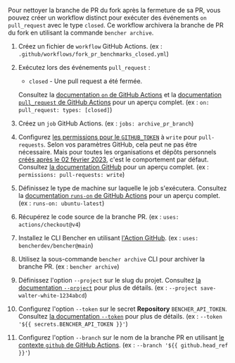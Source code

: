 
Pour nettoyer la branche de PR du fork après la fermeture de sa PR,
vous pouvez créer un workflow distinct pour exécuter des événements `on` `pull_request` avec le type `closed`.
Ce workflow archivera la branche de PR du fork en utilisant la commande `bencher archive`.

<PullRequestsForkClosedCode />

1. Créez un fichier de `workflow` GitHub Actions.
   (ex : `.github/workflows/fork_pr_benchmarks_closed.yml`)
2. Exécutez lors des événements `pull_request` :
   - `closed` - Une pull request a été fermée.

   Consultez la [documentation `on` de GitHub Actions][github actions on]
   et la [documentation `pull_request` de GitHub Actions][github action pull_request] pour un aperçu complet.
   (ex : `on: pull_request: types: [closed]`)
3. Créez un `job` GitHub Actions.
   (ex : `jobs: archive_pr_branch`)
4. Configurez [les permissions pour le `GITHUB_TOKEN`][github token permissions]
   à `write` pour `pull-requests`.
   Selon vos paramètres GitHub, cela peut ne pas être nécessaire.
   Mais pour toutes les organisations et dépôts personnels
   [créés après le 02 février 2023][github token read only],
   c'est le comportement par défaut.
   Consultez [la documentation GitHub][github token permissions security]
   pour un aperçu complet.
   (ex : `permissions: pull-requests: write`)
5. Définissez le type de machine sur laquelle le job s'exécutera.
   Consultez la [documentation `runs-on` de GitHub Actions][github actions runs-on]
   pour un aperçu complet.
   (ex : `runs-on: ubuntu-latest`)
6. Récupérez le code source de la branche PR.
   (ex : `uses: actions/checkout@v4`)
7. Installez le CLI Bencher en utilisant [l'Action GitHub][bencher cli github action].
   (ex : `uses: bencherdev/bencher@main`)
8. Utilisez la sous-commande `bencher archive` CLI pour archiver la branche PR.
   (ex : `bencher archive`)
9.  Définissez l'option `--project` sur le slug du projet.
    Consultez [la documentation `--project`][project option] pour plus de détails.
    (ex : `--project save-walter-white-1234abcd`)
10. Configurez l'option `--token` sur le secret **Repository** `BENCHER_API_TOKEN`.
    Consultez [la documentation `--token`][token option] pour plus de détails.
    (ex : `--token '${{ secrets.BENCHER_API_TOKEN }}'`)
11. Configurez l'option `--branch` sur le nom de la branche PR
    en utilisant [le contexte `github` de GitHub Actions][github actions context].
    (ex : `--branch '${{ github.head_ref }}'`)

[github actions on]: https://docs.github.com/en/actions/using-workflows/workflow-syntax-for-github-actions#on
[github action pull_request]: https://docs.github.com/en/webhooks/webhook-events-and-payloads#pull_request
[github token permissions]: https://docs.github.com/en/actions/using-jobs/assigning-permissions-to-jobs#setting-the-github_token-permissions-for-a-specific-job
[github token read only]: https://github.blog/changelog/2023-02-02-github-actions-updating-the-default-github_token-permissions-to-read-only/
[github token permissions security]: https://docs.github.com/en/actions/security-guides/automatic-token-authentication#modifying-the-permissions-for-the-github_token
[github actions runs-on]: https://docs.github.com/en/actions/using-workflows/workflow-syntax-for-github-actions#jobsjob_idruns-on
[bencher cli github action]: https://github.com/marketplace/actions/bencher-cli
[github actions context]: https://docs.github.com/en/actions/learn-github-actions/contexts#github-context

[project option]: /fr/docs/explanation/bencher-run/#--project-project
[token option]: /fr/docs/explanation/bencher-run/#--token-token